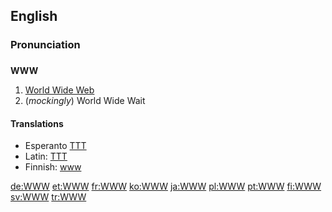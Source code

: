 ==English==

===Pronunciation===
{{rfap}} <!-- needs both "double-U, double-U, double-U" and "dub-dub-dub".-->

==={{initialism}}===
'''WWW'''

#[[World Wide Web]]
#(''mockingly'') World Wide Wait

====Translations====
* Esperanto [[TTT]]
* Latin: [[TTT]]
* Finnish: [[www]]

[[de:WWW]]
[[et:WWW]]
[[fr:WWW]]
[[ko:WWW]]
[[ja:WWW]]
[[pl:WWW]]
[[pt:WWW]]
[[fi:WWW]]
[[sv:WWW]]
[[tr:WWW]]
